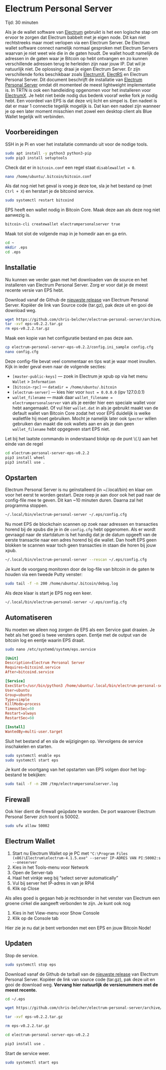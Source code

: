 
# Electrum Personal Server

<Callout emoji="&#x2139;">
	Tijd: 30 minuten
</Callout>

Als je de wallet software van [Electrum](https://electrum.org/#home) gebruikt is het een logische stap om ervoor te zorgen dat Electrum babbelt met je eigen node. Dit kan niet rechtstreeks maar moet verlopen via een Electrum Server. De Electrum wallet software connect namelijk normaal gesproken met Electrum Servers waarvan je niet weet wie die in de gaten houdt. De wallet houdt namelijk de adressen in de gaten waar je Bitcoin op hebt ontvangen en zo kunnen verschillende adressen terug te herleiden zijn naar jouw IP. Dat wil je natuurlijk niet. De oplossing: draai je eigen Electrum Server. Er zijn verschillende forks beschikbaar zoals [ElectrumX](https://github.com/spesmilo/electrumx), [ElectRS](https://github.com/romanz/electrs) en Electrum Personal Server. Dit document beschrijft de installatie van [Electrum Personal Server](https://github.com/chris-belcher/electrum-personal-server) omdat dit momenteel de meest lightweight implementatie is. In TRTN is ook een handleiding opgenomen voor het installeren voor [ElectrumX](/bitcoin-core-extensions/electrum-x). Je hebt niet beide nodig dus bedenk vooraf welke fork je nodig hebt. Een voordeel van EPS is dat deze vrij licht en simpel is. Een nadeel is dat er maar 1 connectie tegelijk mogelijk is. Dat kan een nadeel zijn wanneer je op een later moment misschien met zowel een desktop client als Blue Wallet tegelijk wilt verbinden.

## Voorbereidingen

SSH in je Pi en voer het installatie commando uit voor de nodige tools.

```bash
sudo apt install -y python3 python3-pip
sudo pip3 install setuptools
```

Check dat er in `bitcoin.conf` een regel staat `disablewallet = 0`.

```bash
nano /home/ubuntu/.bitcoin/bitcoin.conf
```

Als dat nog niet het geval is voeg je deze toe, sla je het bestand op \(met `Ctrl + X`\) en herstart je de bitcoind service.

```bash
sudo systemctl restart bitcoind
```

EPS heeft een wallet nodig in Bitcoin Core. Maak deze aan als deze nog niet aanwezig is.

```bash
bitcoin-cli createwallet electrumpersonalserver true
```

Maak tot slot de volgende map in je homedir aan en ga erin.

```bash
cd ~
mkdir .eps
cd .eps
```

## Installatie

Nu kunnen we verder gaan met het downloaden van de source en het installeren van Electrum Personal Server. Zorg er voor dat je de meest recente versie van EPS hebt.

Download vanaf de Github de [nieuwste release](https://github.com/chris-belcher/electrum-personal-server/releases) van Electrum Personal Server. Kopiëer de link van Source code \(tar.gz\), pak deze uit en gooi de download weg.

```bash
wget https://github.com/chris-belcher/electrum-personal-server/archive/eps-v0.2.2.tar.gz
tar -xvf eps-v0.2.2.tar.gz
rm eps-v0.2.2.tar.gz
```

Maak een kopie van het configuratie bestand en pas deze aan.

```bash
cp electrum-personal-server-eps-v0.2.2/config.ini_sample config.cfg
nano config.cfg
```

Deze config-file bevat veel commentaar en tips wat je waar moet invullen. Kijk in ieder geval even naar de volgende secties:

* `[master-public-keys]` — zoek in Electrum je xpub op via het menu `Wallet` &gt; `Information`
* `[bitcoin-rpc]` — `datadir = /home/ubuntu/.bitcoin`
* `[electrum-server]` — kies hier voor `host = 0.0.0.0` \(ipv 127.0.0.1\)
* `wallet_filename` — maak daar `wallet_filename = electrumpersonalserver` van als je eerder hier een speciale wallet voor hebt aangemaakt. Of vul hier `wallet.dat` in als je gebruikt maakt van de default wallet van Bitcoin Core zodat het voor EPS duidelijk is welke walletfile hij moet gebruiken. Mocht je namelijk later ook `Specter` willen gebruiken dan maakt die ook wallets aan en als je dan geen `wallet_filename` hebt opgegeven start EPS niet.

<Callout emoji="&#x2139;">
	Let bij het laatste commando in onderstaand blokje op de punt \(.\) aan het einde van de regel
</Callout>

```bash
cd electrum-personal-server-eps-v0.2.2
pip3 install wheel
pip3 install use .
```

## Opstarten

Electrum Personal Server is nu geïnstalleerd \(in ~/.local/bin\) en klaar om voor het eerst te worden gestart. Deze roep je aan door ook het pad naar de config-file mee te geven. Dit kan ~10 minuten duren. Daarna zal het programma stoppen.

```bash
~/.local/bin/electrum-personal-server ~/.eps/config.cfg
```

Nu moet EPS de blockchain scannen op zoek naar adressen en transacties horend bij de xpubs die je in de `config.cfg` hebt opgenomen. Als er wordt gevraagd naar de startdatum is het handig dat je de datum opgeeft van de eerste transactie naar een adres horend bij die wallet. Dan hoeft EPS geen blokken te scannen waar toch geen transacties in staan die horen bij jouw xpub.

```bash
~/.local/bin/electrum-personal-server --rescan ~/.eps/config.cfg
```

Je kunt de voorgang monitoren door de log-file van bitcoin in de gaten te houden via een tweede Putty venster:

```bash
sudo tail -f -n 200 /home/ubuntu/.bitcoin/debug.log
```

Als deze klaar is start je EPS nog een keer.

```bash
~/.local/bin/electrum-personal-server ~/.eps/config.cfg
```

## Automatiseren

Nu moeten we alleen nog zorgen de EPS als een Service gaat draaien. Je hebt als het goed is twee vensters open. Eentje met de output van de bitcoin log en eentje waarin EPS draait.

```bash
sudo nano /etc/systemd/system/eps.service
```

```toml
[Unit]
Description=Electrum Personal Server
Requires=bitcoind.service
After=bitcoind.service

[Service]
ExecStart=/usr/bin/python3 /home/ubuntu/.local/bin/electrum-personal-server /home/ubuntu/.eps/config.cfg
User=ubuntu
Group=ubuntu
Type=simple
KillMode=process
TimeoutSec=60
Restart=always
RestartSec=60

[Install]
WantedBy=multi-user.target
```

Sluit het bestand af en sla de wijzigingen op. Vervolgens de service inschakelen en starten.

```bash
sudo systemctl enable eps
sudo systemctl start eps
```

Je kunt de voortgang van het opstarten van EPS volgen door het log-bestand te bekijken:

```bash
sudo tail -f -n 200 /tmp/electrumpersonalserver.log
```

## Firewall

Ook hier dient de firewall geüpdate te worden. De port waarover Electrum Personal Server zich toont is 50002.

```bash
sudo ufw allow 50002
```

## Electrum Wallet

1. Start nu Electrum Wallet op je PC met `"C:\Program Files (x86)\Electrum\electrum-4.1.5.exe" --server IP-ADRES VAN PI:50002:s --oneserver`
2. Kies in het Tools-menu voor Network
3. Open de Server-tab
4. Haal het vinkje weg bij “select server automatically”
5. Vul bij server het IP-adres in van je RPi4
6. Klik op Close

Als alles goed is gegaan heb je rechtsonder in het venster van Electrum een groene cirkel die aangeeft verbonden te zijn. Je kunt ook nog

1. Kies in het View-menu voor Show Console
2. Klik op de Console tab

Hier zie je nu dat je bent verbonden met een EPS en jouw Bitcoin Node!

## Updaten

Stop de service.

```bash
sudo systemctl stop eps
```

Download vanaf de Github de tarball van de [nieuwste release](https://github.com/chris-belcher/electrum-personal-server/releases) van Electrum Personal Server. Kopiëer de link van source code \(tar.gz\), pak deze uit en gooi de download weg. **Vervang hier natuurlijk de versienummers met de meest recente.**

```bash
cd ~/.eps

wget https://github.com/chris-belcher/electrum-personal-server/archive/eps-v0.2.2.tar.gz

tar -xvf eps-v0.2.2.tar.gz

rm eps-v0.2.2.tar.gz

cd electrum-personal-server-eps-v0.2.2

pip3 install use .
```

Start de service weer.

```bash
sudo systemctl start eps
```